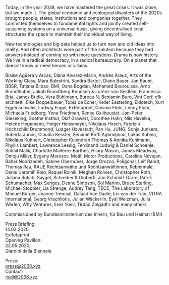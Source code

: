<MainVideo vimeoId="370256053"/>

<p>
Today, in the year 2038, we have mastered the great crises. It was close, but we made it. The global economic and ecological disasters of the 2020s brought people, states, institutions and companies together. They committed themselves to fundamental rights and jointly created self-sustaining systems on a universal basis, giving decentralised local structures the space to maintain their individual way of living.
</p>

<p>
New technologies and big data helped us to turn new and old ideas into reality. And often architects were part of the solution because they had answers instead of coming up with more questions. Drama is now history. We live in a radical democracy, in a radical bureaucracy. On a planet that doesn't know or need heroes or villains.
</p>
<Spacer onlySmall />

<Countdown dateUTC="2020-05-22-14-00">
  <iCal />
  <Spacer onlySmall />
</Countdown>  
<Accordion head="WITH">
  <Document>
    <Spacer />
    <p>
      Blaise Agüera y Arcas, Diana Alvarez-Marin, Andrés Arauz, Arts of the Working Class, Mara Balestrini, Sandra Bartoli, Diann Bauer, Jan Bauer, BBSR, Tatjana Bilbao, BMI, Oana Bogdan, Mohamed Bourouissa, Arno Brandlhuber, Jakob Brandtberg Knudsen & Lorenz von Seidlein, Francesca Bria, James Bridle, Vera Bühlmann, Bureau N, Benjamin Burq, Vint Cerf, cfk architetti, Elke Doppelbauer, Tobia de Echer, Keller Easterling, Eidotech, Kurt Eggenschwiler, Ludwig Engel, ExRotaprint, Cosimo Flohr, Lenny Flohr, Michaela Friedberg, Yona Friedman, Renée Gailhoustet, Jan-Peter Gieseking, Goethe Institut, Olaf Grawert, Dorothee Hahn, Nils Havelka, Helene Hegemann, Holger Heissmeyer, Nikolaus Hirsch, Fabrizio Hochschild Drummond, Ludger Hovestadt, Pan Hu, JUNG, Sonja Junkers, Roberta Jurcic, Claudia Kessler, Sénamé Koffi Agbodjinou, Lukas Kubina, Nikolaus Kuhnert, Christopher Kulendran Thomas & Annika Kuhlmann, Phyllis Lambert, Lawrence Lessig, Ferdinand Ludwig & Daniel Schoenle, Suhail Malik, Charlotte Malterre-Barthes, Hilary Mason, James Meadway, Omoju Miller, Evgeny Morozov, Motif, Motor Productions, Caroline Nevejan, Bahar Noorizadeh, Sabine Oberhuber, Jorge Orozco, Poligonal, Leif Randt, Thomas Rau, RAUE Rechtsanwälte und Rechtsanwältinnen, Rebiennale, Denis 'Jaromil' Roio, Raquel Rolnik, Meghan Rolvien, Christopher Roth, Juliana Rotich, Saygel, Schreiber & Gioberti, Jan Schmidt-Garre, Patrik Schumacher, Max Senges, Deane Simpson, Sol Marino, Bruce Sterling, Michael Stöppler, Lia Strenge, Audrey Tang, TECE, The Laboratory of Manuel Bürger, Jeanne Tremsal, Galaad Van Daele, Iris van der Tuin, VITRA International, Georg Vrachliotis, Julian Wäckerlin, Eyal Weizman, Julia Werlen, Why Ventures, Erez Yoeli, Tirdad Zolgadhr and many others
    </p>
    <p>
      Commissioned by Bundesministerium des Innern, für Bau und Heimat (BMI)
    </p>
    <Logos />
  </Document>
</Accordion>

<Spacer onlySmall />

Press Briefing: <br/>14.02.2020, <br/>ExRotaprint<br/>
Opening Pavillon: <br/>22.05.2020, <br/>Giardini&nbsp;della&nbsp;Biennale 

Press: <br/>press@2038.xyz<br/>
Contact: <br/>mail@2038.xyz  

<Spacer onlySmall />
<ImpLink text="IMP." />

<LargeSpacer />
